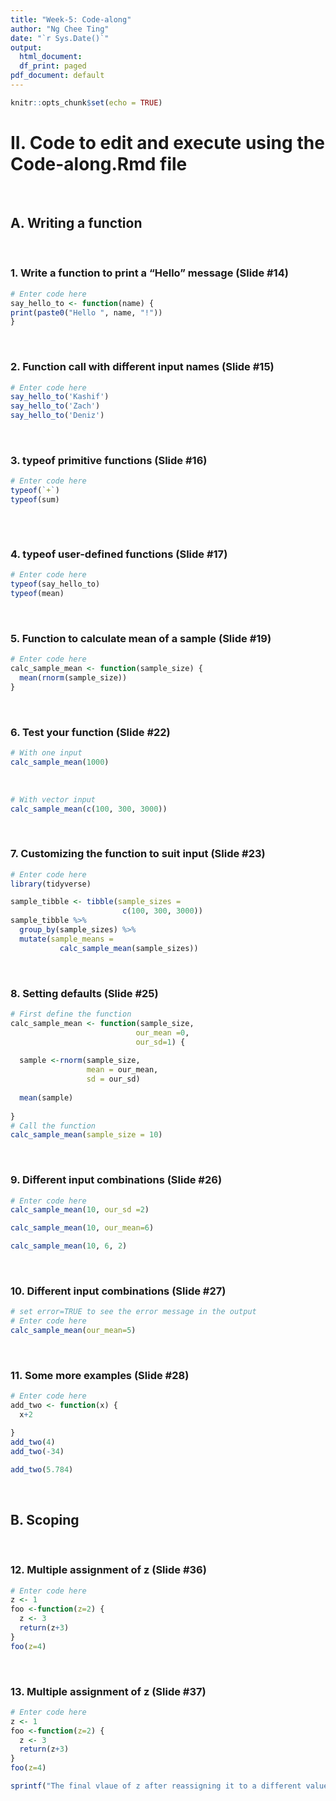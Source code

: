 ```yaml
---
title: "Week-5: Code-along"
author: "Ng Chee Ting"
date: "`r Sys.Date()`"
output:
  html_document:
  df_print: paged
pdf_document: default
---
```


  ```r
knitr::opts_chunk$set(echo = TRUE)
```

# II. Code to edit and execute using the Code-along.Rmd file 
<br>

## A. Writing a function
<br>

### 1. Write a function to print a "Hello" message (Slide #14)

```r
# Enter code here
say_hello_to <- function(name) {
print(paste0("Hello ", name, "!"))
}
```
<br>

### 2. Function call with different input names (Slide #15)

```r
# Enter code here
say_hello_to('Kashif')
say_hello_to('Zach')
say_hello_to('Deniz')


```
<br>

### 3. typeof primitive functions (Slide #16)

```r
# Enter code here
typeof(`+`)
typeof(sum)
  
```
<br>

### 4. typeof user-defined functions (Slide #17)

```r
# Enter code here
typeof(say_hello_to)
typeof(mean)
```
<br>

### 5. Function to calculate mean of a sample (Slide #19)

```r
# Enter code here
calc_sample_mean <- function(sample_size) {
  mean(rnorm(sample_size))
}
```
<br>

### 6. Test your function (Slide #22)

```r
# With one input
calc_sample_mean(1000)
```
<br>
```r
# With vector input
calc_sample_mean(c(100, 300, 3000))
```
<br>

### 7. Customizing the function to suit input (Slide #23)

```r
# Enter code here
library(tidyverse)

sample_tibble <- tibble(sample_sizes = 
                         c(100, 300, 3000))
sample_tibble %>% 
  group_by(sample_sizes) %>%
  mutate(sample_means = 
           calc_sample_mean(sample_sizes))
```
<br>

### 8. Setting defaults (Slide #25)

```r
# First define the function
calc_sample_mean <- function(sample_size,
                            our_mean =0,
                            our_sd=1) {
  
  sample <-rnorm(sample_size,
                 mean = our_mean,
                 sd = our_sd)
  
  mean(sample)
              
}
# Call the function 
calc_sample_mean(sample_size = 10)
```
<br>

### 9. Different input combinations (Slide #26)

```r
# Enter code here
calc_sample_mean(10, our_sd =2)

calc_sample_mean(10, our_mean=6)

calc_sample_mean(10, 6, 2)
```
<br>

### 10. Different input combinations (Slide #27)

```r
# set error=TRUE to see the error message in the output
# Enter code here 
calc_sample_mean(our_mean=5)
```
<br>

### 11. Some more examples (Slide #28)

```r
# Enter code here 
add_two <- function(x) {
  x+2

}
add_two(4)
add_two(-34)

add_two(5.784)
```
<br>

## B. Scoping
<br>

### 12. Multiple assignment of z (Slide #36)

```r
# Enter code here
z <- 1
foo <-function(z=2) {
  z <- 3
  return(z+3)
}
foo(z=4)
```
<br>

### 13. Multiple assignment of z (Slide #37)

```r
# Enter code here
z <- 1
foo <-function(z=2) {
  z <- 3
  return(z+3)
}
foo(z=4)

sprintf("The final vlaue of z after reassigning it to a different value inside the function is %d", z)

```
<br>